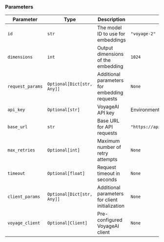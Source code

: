 ### Parameters

| Parameter | Type | Description | Default |
|-----------|------|-------------|---------|
| `id` | `str` | The model ID to use for embeddings | `"voyage-2"` |
| `dimensions` | `int` | Output dimensions of the embedding | `1024` |
| `request_params` | `Optional[Dict[str, Any]]` | Additional parameters for embedding requests | `None` |
| `api_key` | `Optional[str]` | VoyageAI API key | Environment variable `VOYAGEAI_API_KEY` |
| `base_url` | `str` | Base URL for API requests | `"https://api.voyageai.com/v1/embeddings"` |
| `max_retries` | `Optional[int]` | Maximum number of retry attempts | `None` |
| `timeout` | `Optional[float]` | Request timeout in seconds | `None` |
| `client_params` | `Optional[Dict[str, Any]]` | Additional parameters for client initialization | `None` |
| `voyage_client` | `Optional[Client]` | Pre-configured VoyageAI client | `None` |